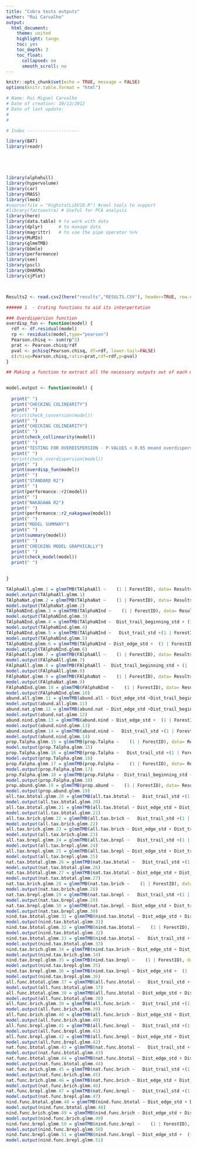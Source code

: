 ```yaml
---
title: "Cobra tests outputs"
author: "Rui Carvalho"
output:
  html_document:
    theme: united
    highlight: tango
    toc: yes
    toc_depth: 3
    toc_float:
      collapsed: no
      smooth_scroll: no
---
```



```r
knitr::opts_chunk$set(echo = TRUE, message = FALSE)
options(knitr.table.format = "html")

```



```r


# Name: Rui Miguel Carvalho
# Date of creation: 10/13/2012
# Date of last update: 
# 
# 

# Index --------------------

library(BAT)
library(readr)





library(alphahull)
library(hypervolume)
library(car)
library(MASS)
library(lme4)
#source(file = "HighstatLibV10.R") #cool tools to support
#library(factoextra) # Useful for PCA analysis
library(here)
library(data.table) # to work with data
library(dplyr)      # to manage data
library(magrittr)   # to use the pipe operator %>% 
library(MuMIn)
library(glmmTMB)
library(bbmle)
library(performance)
library(see)
library(pscl)
library(DHARMa)
library(sjPlot)



Results2 <- read.csv2(here("results","RESULTS.CSV"), header=TRUE, row.names = 1,  stringsAsFactors = T,sep = ",", dec = ".")

###### 1  - Crating functions to aid its interpertation

### Overdispersion function
overdisp_fun <- function(model) {
  rdf <- df.residual(model)
  rp <- residuals(model,type="pearson")
  Pearson.chisq <- sum(rp^2)
  prat <- Pearson.chisq/rdf
  pval <- pchisq(Pearson.chisq, df=rdf, lower.tail=FALSE)
  c(chisq=Pearson.chisq,ratio=prat,rdf=rdf,p=pval)
}

## Making a function to extract all the necessary outputs out of each model


model.output <- function(model) {
  
  print(" ")
  print("CHECKING COLINEARITY")
  print(" ")
  #print(check_conversion(model))
  print(" ")
  print("CHECKING COLINEARITY")
  print(" ")
  print(check_collinearity(model))
  print(" ")
  print("TESTING FOR OVERDISPERSION - P-VALUES < 0.05 meand overdispersion")
  print(" ")
  #print(check_overdispersion(model))
  print(" ")
  print(overdisp_fun(model))
  print(" ")
  print("STANDARD R2")
  print(" ")
  print(performance::r2(model))
  print(" ")
  print("NAKAGAWA R2")
  print(" ")
  print(performance::r2_nakagawa(model))
  print(" ")
  print("MODEL SUMMARY")
  print(" ")
  print(summary(model))
  print(" ")
  print("CHECKING MODEL GRAPHICALLY")
  print(" ")
  print(check_model(model))
  print(" ")

  
}

TAlphaAll.glmm.1 = glmmTMB(TAlphaAll ~    (1 | ForestID), data= Results2,family = "poisson") 
model.output(TAlphaAll.glmm.1)  
TAlphaNat.glmm.2 = glmmTMB(TAlphaNat ~    (1 | ForestID), data= Results2,family = "poisson") 
model.output(TAlphaNat.glmm.2)  
TAlphaNInd.glmm.3 = glmmTMB(TAlphaNInd ~    (1 | ForestID), data= Results2,family = "poisson") 
model.output(TAlphaNInd.glmm.3)  
TAlphaNInd.glmm.4 = glmmTMB(TAlphaNInd ~  Dist_trail_beginning_std + (1 | ForestID), data= Results2,family = "poisson") 
model.output(TAlphaNInd.glmm.4)  
TAlphaNInd.glmm.5 = glmmTMB(TAlphaNInd ~   Dist_trail_std +(1 | ForestID), data= Results2,family = "poisson") 
model.output(TAlphaNInd.glmm.5)  
TAlphaNInd.glmm.6 = glmmTMB(TAlphaNInd ~ Dist_edge_std +  (1 | ForestID), data= Results2,family = "poisson") 
model.output(TAlphaNInd.glmm.6)  
FAlphaAll.glmm.7 = glmmTMB(FAlphaAll ~    (1 | ForestID), data= Results2,family = "Gamma") 
model.output(FAlphaAll.glmm.7)  
FAlphaAll.glmm.8 = glmmTMB(FAlphaAll ~  Dist_trail_beginning_std + (1 | ForestID), data= Results2,family = "Gamma") 
model.output(FAlphaAll.glmm.8)  
FAlphaNat.glmm.9 = glmmTMB(FAlphaNat ~    (1 | ForestID), data= Results2,family = "Gamma") 
model.output(FAlphaNat.glmm.9)  
FAlphaNInd.glmm.10 = glmmTMB(FAlphaNInd ~    (1 | ForestID), data= Results2,family = "poisson") 
model.output(FAlphaNInd.glmm.10)  
abund.all.glmm.11 = glmmTMB(abund.all ~ Dist_edge_std +Dist_trail_beginning_std +Dist_trail_std +(1 | ForestID), data= Results2,family = "nbinom1") 
model.output(abund.all.glmm.11)  
abund.nat.glmm.12 = glmmTMB(abund.nat ~ Dist_edge_std +Dist_trail_beginning_std +Dist_trail_std +(1 | ForestID), data= Results2,family = "nbinom1") 
model.output(abund.nat.glmm.12)  
abund.nind.glmm.13 = glmmTMB(abund.nind ~ Dist_edge_std +  (1 | ForestID), data= Results2,family = "nbinom1") 
model.output(abund.nind.glmm.13)  
abund.nind.glmm.14 = glmmTMB(abund.nind ~   Dist_trail_std +(1 | ForestID), data= Results2,family = "nbinom1") 
model.output(abund.nind.glmm.14)  
prop.Talpha.glmm.15 = glmmTMB(prop.Talpha ~    (1 | ForestID), data= Results2,family = "beta_family") 
model.output(prop.Talpha.glmm.15)  
prop.Talpha.glmm.16 = glmmTMB(prop.Talpha ~   Dist_trail_std +(1 | ForestID), data= Results2,family = "beta_family") 
model.output(prop.Talpha.glmm.16)  
prop.Falpha.glmm.17 = glmmTMB(prop.Falpha ~    (1 | ForestID), data= Results2,family = "beta_family") 
model.output(prop.Falpha.glmm.17)  
prop.Falpha.glmm.18 = glmmTMB(prop.Falpha ~  Dist_trail_beginning_std + (1 | ForestID), data= Results2,family = "beta_family") 
model.output(prop.Falpha.glmm.18)  
prop.abund.glmm.19 = glmmTMB(prop.abund ~    (1 | ForestID), data= Results2,family = "beta_family") 
model.output(prop.abund.glmm.19)  
all.tax.btotal.glmm.20 = glmmTMB(all.tax.btotal ~   Dist_trail_std +(1 | ForestID), data= Results2,family = "beta_family") 
model.output(all.tax.btotal.glmm.20)  
all.tax.btotal.glmm.21 = glmmTMB(all.tax.btotal ~ Dist_edge_std + Dist_trail_std +(1 | ForestID), data= Results2,family = "beta_family") 
model.output(all.tax.btotal.glmm.21)  
all.tax.brich.glmm.22 = glmmTMB(all.tax.brich ~   Dist_trail_std +(1 | ForestID), data= Results2,family = "beta_family") 
model.output(all.tax.brich.glmm.22)  
all.tax.brich.glmm.23 = glmmTMB(all.tax.brich ~ Dist_edge_std + Dist_trail_std +(1 | ForestID), data= Results2,family = "beta_family") 
model.output(all.tax.brich.glmm.23)  
all.tax.brepl.glmm.24 = glmmTMB(all.tax.brepl ~   Dist_trail_std +(1 | ForestID), data= Results2,family = "beta_family") 
model.output(all.tax.brepl.glmm.24)  
all.tax.brepl.glmm.25 = glmmTMB(all.tax.brepl ~ Dist_edge_std + Dist_trail_std +(1 | ForestID), data= Results2,family = "beta_family") 
model.output(all.tax.brepl.glmm.25)  
nat.tax.btotal.glmm.26 = glmmTMB(nat.tax.btotal ~   Dist_trail_std +(1 | ForestID), data= Results2,family = "beta_family") 
model.output(nat.tax.btotal.glmm.26)  
nat.tax.btotal.glmm.27 = glmmTMB(nat.tax.btotal ~ Dist_edge_std + Dist_trail_std +(1 | ForestID), data= Results2,family = "beta_family") 
model.output(nat.tax.btotal.glmm.27)  
nat.tax.brich.glmm.28 = glmmTMB(nat.tax.brich ~    (1 | ForestID), data= Results2,family = "beta_family") 
model.output(nat.tax.brich.glmm.28)  
nat.tax.brepl.glmm.29 = glmmTMB(nat.tax.brepl ~   Dist_trail_std +(1 | ForestID), data= Results2,family = "beta_family") 
model.output(nat.tax.brepl.glmm.29)  
nat.tax.brepl.glmm.30 = glmmTMB(nat.tax.brepl ~ Dist_edge_std + Dist_trail_std +(1 | ForestID), data= Results2,family = "beta_family") 
model.output(nat.tax.brepl.glmm.30)  
nind.tax.btotal.glmm.31 = glmmTMB(nind.tax.btotal ~ Dist_edge_std + Dist_trail_std +(1 | ForestID), data= Results2,family = "beta_family") 
model.output(nind.tax.btotal.glmm.31)  
nind.tax.btotal.glmm.32 = glmmTMB(nind.tax.btotal ~    (1 | ForestID), data= Results2,family = "beta_family") 
model.output(nind.tax.btotal.glmm.32)  
nind.tax.btotal.glmm.33 = glmmTMB(nind.tax.btotal ~   Dist_trail_std +(1 | ForestID), data= Results2,family = "beta_family") 
model.output(nind.tax.btotal.glmm.33)  
nind.tax.brich.glmm.34 = glmmTMB(nind.tax.brich ~ Dist_edge_std + Dist_trail_std +(1 | ForestID), data= Results2,family = "beta_family") 
model.output(nind.tax.brich.glmm.34)  
nind.tax.brepl.glmm.35 = glmmTMB(nind.tax.brepl ~    (1 | ForestID), data= Results2,family = "beta_family") 
model.output(nind.tax.brepl.glmm.35)  
nind.tax.brepl.glmm.36 = glmmTMB(nind.tax.brepl ~ Dist_edge_std +  (1 | ForestID), data= Results2,family = "beta_family") 
model.output(nind.tax.brepl.glmm.36)  
all.func.btotal.glmm.37 = glmmTMB(all.func.btotal ~   Dist_trail_std +(1 | ForestID), data= Results2,family = "beta_family") 
model.output(all.func.btotal.glmm.37)  
all.func.btotal.glmm.38 = glmmTMB(all.func.btotal ~ Dist_edge_std + Dist_trail_std +(1 | ForestID), data= Results2,family = "beta_family") 
model.output(all.func.btotal.glmm.38)  
all.func.brich.glmm.39 = glmmTMB(all.func.brich ~   Dist_trail_std +(1 | ForestID), data= Results2,family = "beta_family") 
model.output(all.func.brich.glmm.39)  
all.func.brich.glmm.40 = glmmTMB(all.func.brich ~ Dist_edge_std + Dist_trail_std +(1 | ForestID), data= Results2,family = "beta_family") 
model.output(all.func.brich.glmm.40)  
all.func.brepl.glmm.41 = glmmTMB(all.func.brepl ~   Dist_trail_std +(1 | ForestID), data= Results2,family = "beta_family") 
model.output(all.func.brepl.glmm.41)  
all.func.brepl.glmm.42 = glmmTMB(all.func.brepl ~ Dist_edge_std + Dist_trail_std +(1 | ForestID), data= Results2,family = "beta_family") 
model.output(all.func.brepl.glmm.42)  
nat.func.btotal.glmm.43 = glmmTMB(nat.func.btotal ~   Dist_trail_std +(1 | ForestID), data= Results2,family = "beta_family") 
model.output(nat.func.btotal.glmm.43)  
nat.func.btotal.glmm.44 = glmmTMB(nat.func.btotal ~ Dist_edge_std + Dist_trail_std +(1 | ForestID), data= Results2,family = "beta_family") 
model.output(nat.func.btotal.glmm.44)  
nat.func.brich.glmm.45 = glmmTMB(nat.func.brich ~   Dist_trail_std +(1 | ForestID), data= Results2,family = "beta_family") 
model.output(nat.func.brich.glmm.45)  
nat.func.brich.glmm.46 = glmmTMB(nat.func.brich ~ Dist_edge_std + Dist_trail_std +(1 | ForestID), data= Results2,family = "beta_family") 
model.output(nat.func.brich.glmm.46)  
nat.func.brepl.glmm.47 = glmmTMB(nat.func.brepl ~   Dist_trail_std +(1 | ForestID), data= Results2,family = "beta_family") 
model.output(nat.func.brepl.glmm.47)  
nind.func.btotal.glmm.48 = glmmTMB(nind.func.btotal ~ Dist_edge_std + Dist_trail_std +(1 | ForestID), data= Results2,family = "beta_family") 
model.output(nind.func.btotal.glmm.48)  
nind.func.brich.glmm.49 = glmmTMB(nind.func.brich ~ Dist_edge_std + Dist_trail_std +(1 | ForestID), data= Results2,family = "beta_family") 
model.output(nind.func.brich.glmm.49)  
nind.func.brepl.glmm.50 = glmmTMB(nind.func.brepl ~    (1 | ForestID), data= Results2,family = "beta_family") 
model.output(nind.func.brepl.glmm.50)  
nind.func.brepl.glmm.51 = glmmTMB(nind.func.brepl ~ Dist_edge_std +  (1 | ForestID), data= Results2,family = "beta_family") 
model.output(nind.func.brepl.glmm.51)  
```



